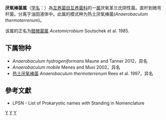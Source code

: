 {{Automatic taxobox
| taxon = Anaerobaculum
| authority = Rees et al., 1997
| type species = 热土厌氧棒菌<br>Anaerobaculum thermoterrenum
| type species authority = Rees et al. 1997
| synonyms = ''Acetomicrobium'' <small>Soutschek et al. 1985</small>
}}
'''厌氧棒菌属'''（[[学名|学名]]：{{lang|la|''Anaerobaculum''}}）為[[互养菌目|互养菌目]][[互养菌科|互养菌科]]的一[[属|属]]厌氧革兰氏阴性菌。直杆到微弯杆菌。分离于油田液体中。此属的模式种为热土厌氧棒菌(''Anaerobaculum thermoterrenum'')。

该属的正名为[[醋微菌属|醋微菌属]] ''Acetomicrobium'' Soutschek et al. 1985.

==下属物种==
* ''Anaerobaculum hydrogeniformans'' Maune and Tanner 2012，异名
* ''Anaerobaculum mobile'' Menes and Muxí 2002，异名
* [[热土厌氧棒菌|热土厌氧棒菌]] ''Anaerobaculum thermoterrenum'' Rees et al. 1997，异名

==參考文獻==
{{reflist}}
* LPSN - List of Prokaryotic names with Standing in Nomenclature

{{taxonbar}}

[[Category:革兰氏阴性菌|Y]]
[[Category:互养菌科|Y]]
[[Category:1997年描述的分类群|Y]]